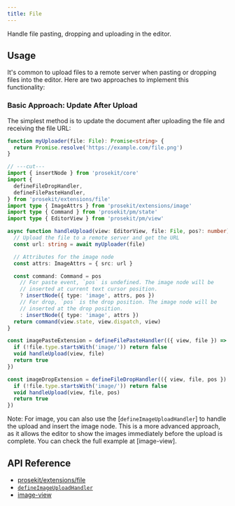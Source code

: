 ```yaml
---
title: File
---
```



Handle file pasting, dropping and uploading in the editor.

## Usage

It's common to upload files to a remote server when pasting or dropping files into the editor. Here are two approaches to implement this functionality:

### Basic Approach: Update After Upload

The simplest method is to update the document after uploading the file and receiving the file URL:

```ts twoslash
function myUploader(file: File): Promise<string> {
  return Promise.resolve('https://example.com/file.png')
}

// ---cut---
import { insertNode } from 'prosekit/core'
import {
  defineFileDropHandler,
  defineFilePasteHandler,
} from 'prosekit/extensions/file'
import type { ImageAttrs } from 'prosekit/extensions/image'
import type { Command } from 'prosekit/pm/state'
import type { EditorView } from 'prosekit/pm/view'

async function handleUpload(view: EditorView, file: File, pos?: number) {
  // Upload the file to a remote server and get the URL
  const url: string = await myUploader(file)

  // Attributes for the image node
  const attrs: ImageAttrs = { src: url }

  const command: Command = pos
    // For paste event, `pos` is undefined. The image node will be 
    // inserted at current text cursor position.
    ? insertNode({ type: 'image', attrs, pos })
    // For drop, `pos` is the drop position. The image node will be 
    // inserted at the drop position.
    : insertNode({ type: 'image', attrs })
  return command(view.state, view.dispatch, view)
}

const imagePasteExtension = defineFilePasteHandler(({ view, file }) => {
  if (!file.type.startsWith('image/')) return false
  void handleUpload(view, file)
  return true
})

const imageDropExtension = defineFileDropHandler(({ view, file, pos }) => {
  if (!file.type.startsWith('image/')) return false
  void handleUpload(view, file, pos)
  return true
})
```

Note: For image, you can also use the [`defineImageUploadHandler`] to handle the upload and insert the image node. This is a more advanced approach, as it allows the editor to show 
the images immediately before the upload is complete. You can check the full example at [image-view].

## API Reference

- [prosekit/extensions/file](/references/extensions/file)
- [`defineImageUploadHandler`](/references/extensions/image#defineimageuploadhandler)
- [image-view](/examples/image-view)
